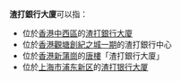 '''渣打銀行大廈'''可以指：
* 位於[[香港|香港]][[中西區_(香港)|中西區]]的[[渣打銀行大廈_(香港)|渣打銀行大廈]]
* 位於[[香港|香港]][[觀塘|觀塘]][[創紀之城一期|創紀之城一期]]的渣打銀行中心
* 位於[[香港|香港]][[新蒲崗|新蒲崗]]的[[唐樓|唐樓]]「渣打銀行大廈」
* 位於[[上海市|上海市]][[浦东新区|浦东新区]]的[[渣打银行大厦_(上海)|渣打银行大厦]]

{{disambig|S|CAT=六字建築物消歧義}}